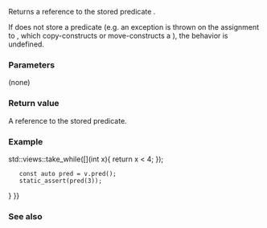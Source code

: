{{cpp/ranges/take_while_view/title|pred}}
{{cpp/ranges/take_while_view/navbar}}

{{dcl begin}}
{{dcl|since=c++20|1=
constexpr const Pred&amp; pred() const;
}}
{{dcl end}}

Returns a reference to the stored predicate {{rlpi|/#Data members|pred_}}.

If {{c|*this}} does not store a predicate (e.g. an exception is thrown on the assignment to {{c|*this}}, which copy-constructs or move-constructs a {{tt|Pred}}), the behavior is undefined.

===Parameters===
(none)

===Return value===
A reference to the stored predicate.

===Example===
{{example
|code=
#include &lt;ranges&gt;

int main()
{
    static constexpr int a[]{1, 2, 3, 4, 5};
    constexpr auto v = a {{!}} std::views::take_while([](int x){ return x &lt; 4; });
    const auto pred = v.pred();
    static_assert(pred(3));
}
}}

===See also===
{{dsc begin}}
{{dsc inc|cpp/ranges/adaptor/dsc base|take_while_view}}
{{dsc end}}

{{langlinks|es|ja|ru|zh}}